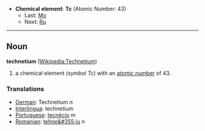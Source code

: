 *'''Chemical element''': '''Tc''' (Atomic Number: 43)
**Last: [[Molybdenum|Mo]]
**Next: [[Ruthenium|Ru]]
----
== Noun ==
'''technetium''' ([[en:Technetium|Wikipedia:Technetium]])

# a chemical element ''(symbol Tc)'' with an [[atomic number]] of 43.

===Translations===
*[[German]]: Technetium ''n''
*[[Interlingua]]: technetium
*[[Portuguese]]: [[tecnécio]] ''m''
*[[Romanian]]: [[tehne&#355;iu]] ''n''